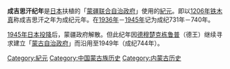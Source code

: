 '''成吉思汗纪年'''是[[日本|日本]]扶植的「[[蒙疆联合自治政府|蒙疆联合自治政府]]」使用的[[紀元|紀元]]。即以[[1206年|1206年]][[成吉思汗|铁木真]]称成吉思汗之年为成纪元年。在[[1936年|1936年]]－[[1945年|1945年]]记为成纪731年－740年。

[[1945年|1945年]][[日本投降|日本投降]]后，蒙疆政府解散。但此纪年因[[德穆楚克栋鲁普|德穆楚克栋鲁普]]（德王）继续寻求建立「[[蒙古自治政府|蒙古自治政府]]」而沿用至1949年（成纪744年）。
{{曆法}}
[[Category:紀元|Category:紀元]]
[[Category:中国蒙古族历史|Category:中国蒙古族历史]]
[[Category:内蒙古历史|Category:内蒙古历史]]